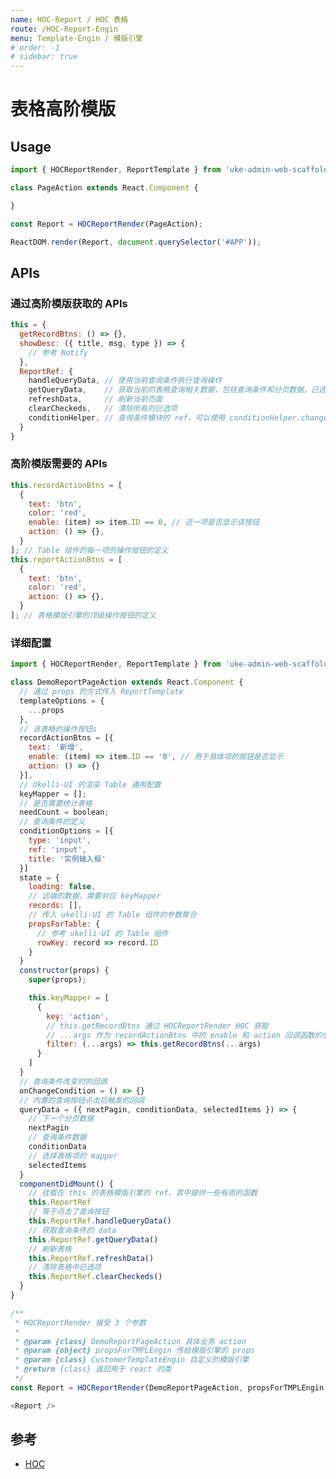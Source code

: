 ```yaml
---
name: HOC-Report / HOC 表格
route: /HOC-Report-Engin
menu: Template-Engin / 模版引擎
# order: -1
# sidebar: true
---
```


# 表格高阶模版

## Usage

```js
import { HOCReportRender, ReportTemplate } from 'uke-admin-web-scaffold/template-engine'

class PageAction extends React.Component {

}

const Report = HOCReportRender(PageAction);

ReactDOM.render(Report, document.querySelector('#APP'));
```

<!-- ## 图解 -->

<!-- ![](./assets/images/report-tmpl.png) -->

## APIs

### 通过高阶模版获取的 APIs

```js
this = {
  getRecordBtns: () => {},
  showDesc: ({ title, msg, type }) => {
    // 参考 Notify
  },
  ReportRef: {
    handleQueryData, // 使用当前查询条件执行查询操作
    getQueryData,    // 获取当前的表格查询相关数据，包括查询条件和分页数据，已选项等
    refreshData,     // 刷新当前页面
    clearCheckeds,   // 清除所有的已选项
    conditionHelper, // 查询条件模块的 ref，可以使用 conditionHelper.changeValue 更改其中的值
  }
}
```

### 高阶模版需要的 APIs

```js
this.recordActionBtns = [
  {
    text: 'btn',
    color: 'red',
    enable: (item) => item.ID == 0, // 这一项是否显示该按钮
    action: () => {},
  }
]; // Table 组件的每一项的操作按钮的定义
this.reportActionBtns = [
  {
    text: 'btn',
    color: 'red',
    action: () => {},
  }
]; // 表格模版引擎的顶级操作按钮的定义
```

### 详细配置

```js
import { HOCReportRender, ReportTemplate } from 'uke-admin-web-scaffold/template-engine'

class DemoReportPageAction extends React.Component {
  // 通过 props 的方式传入 ReportTemplate
  templateOptions = {
    ...props
  },
  // 该表格的操作按钮s
  recordActionBtns = [{
    text: '新增',
    enable: (item) => item.ID == '0', // 用于具体项的按钮是否显示
    action: () => {}
  }],
  // Ukelli-UI 的渲染 Table 通用配置
  keyMapper = [];
  // 是否需要统计表格
  needCount = boolean;
  // 查询条件的定义
  conditionOptions = [{
    type: 'input',
    ref: 'input',
    title: '实例输入框'
  }]
  state = {
    loading: false,
    // 远端的数据，需要对应 keyMapper
    records: [],
    // 传入 ukelli-UI 的 Table 组件的参数聚合
    propsForTable: {
      // 参考 ukelli-UI 的 Table 组件
      rowKey: record => record.ID
    }
  }
  constructor(props) {
    super(props);

    this.keyMapper = [
      {
        key: 'action',
        // this.getRecordBtns 通过 HOCReportRender HOC 获取
        // ...args 作为 recordActionBtns 中的 enable 和 action 回调函数的参数传入
        filter: (...args) => this.getRecordBtns(...args)
      }
    ]
  }
  // 查询条件改变时的回调
  onChangeCondition = () => {}
  // 内置的查询按钮点击后触发的回调
  queryData = ({ nextPagin, conditionData, selectedItems }) => {
    // 下一个分页数据
    nextPagin
    // 查询条件数据
    conditionData
    // 选择表格项的 mapper
    selectedItems
  }
  componentDidMount() {
    // 挂载在 this 的表格模版引擎的 ref，其中提供一些有用的函数
    this.ReportRef
    // 等于点击了查询按钮
    this.ReportRef.handleQueryData()
    // 获取查询条件的 data
    this.ReportRef.getQueryData()
    // 刷新表格
    this.ReportRef.refreshData()
    // 清除表格中已选项
    this.ReportRef.clearCheckeds()
  }
}

/** 
 * HOCReportRender 接受 3 个参数
 * 
 * @param {class} DemoReportPageAction 具体业务 action
 * @param {object} propsForTMPLEngin 传给模版引擎的 props
 * @param {class} CustomerTemplateEngin 自定义的模版引擎
 * @return {class} 返回用于 react 的类
 */
const Report = HOCReportRender(DemoReportPageAction, propsForTMPLEngin, CustomerTemplateEngin);

<Report />
```

## 参考

- [HOC](https://react.docschina.org/docs/higher-order-components.html)
